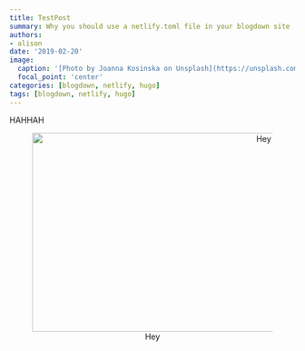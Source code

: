 ```yaml
---
title: TestPost
summary: Why you should use a netlify.toml file in your blogdown site
authors:
- alison
date: '2019-02-20'
image:
  caption: '[Photo by Joanna Kosinska on Unsplash](https://unsplash.com/photos/Prfs32wh-o4)'
  focal_point: 'center'
categories: [blogdown, netlify, hugo]
tags: [blogdown, netlify, hugo]
---
```




HAHHAH

<center>
![Hey](featured.jpg){width=800px height=350px}
</center> 
